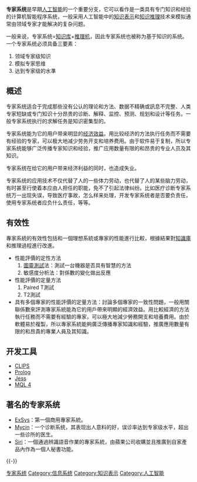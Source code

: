 {{unreferenced|time=2019-09-24T00:44:14+00:00}}
'''专家系统'''是早期[[人工智能|人工智能]]的一个重要分支，它可以看作是一类具有专门知识和经验的计算机智能程序系统，一般采用人工智能中的[[知识表示|知识表示]]和[[知识推理|知识推理]]技术来模拟通常由领域专家才能解决的复杂问题。

一般来说，专家系统=[[知识库|知识库]]+[[推理机|推理机]]，因此专家系统也被称为基于知识的系统。一个专家系统必须具备三要素：
# 领域专家级知识
# 模拟专家思维
# 达到专家级的水準

== 概述 ==
专家系统适合于完成那些没有公认的理论和方法、数据不精确或訊息不完整、人类专家短缺或专门知识十分昂贵的诊断、解释、监控、预测、规划和设计等任务。一般专家系统执行的求解任务是知识密集型的。

专家系统能为它的用户带来明显的[[经济效益|经济效益]]。用比较经济的方法执行任务而不需要有经验的专家，可以极大地减少劳务开支和培养费用。由于软件易于复制，所以专家系统能够广泛传播专家知识和经验，推广应用数量有限的和昂贵的专业人员及其知识。

专家系统在给它的用户带来经济利益的同时，也造成失业。

专家系统的应用技术不仅代替了人的一些体力劳动，也代替了人的某些脑力劳动，有时甚至行使着本应由人担任的职能，免不了引起法律纠纷。比如医疗诊断专家系统万一出现失误，导致医疗事故，怎么样来处理，开发专家系统者是否要负责任，使用专家系统者应负什么责任，等等。

== 有效性 ==
專家系統的有效性包括和一個理想系統或專家的性能進行比較，根據結果對[[知識庫|知識庫]]和推理過程進行改進。
* 性能評價的定性方法
*# [[圖靈測試|圖靈測試]]法：測試一台機器是否具有智慧的方法
*# 敏感度分析法：對係數的變化做出反應
* 性能評價的定量方法
*# Paired T測試
*# T2測試
* 具有多個專家的性能評價的定量方法：討論多個專家的一致性問題，一般用關聯係數來評測專家系統能為它的用戶帶來明顯的經濟效益。用比較經濟的方法執行任務而不需要有經驗的專家，可以極大地減少勞務開支和培養費用。由於軟體易於複製，所以專家系統能夠廣泛傳播專家知識和經驗，推廣應用數量有限的和昂貴的專業人員及其知識。

== 开发工具 ==
* [[CLIPS|CLIPS]]
* [[Prolog|Prolog]]
* [[Jess|Jess]]
* [[MQL_4|MQL 4]]

== 著名的专家系统 ==
* [[ExSys|ExSys]]：第一個商用專家系統。
* [[Mycin|Mycin]]：一个诊断系统，其表现出人意料的好，误诊率达到专家级水平，超出一些诊所的医生。
* [[Siri|Siri]]：一個通過辨識語音作業的專家系統，由蘋果公司收購並且推廣到自家產品內作為一個人秘書功能。

{{-}}
{{Computer Science}}

{{Authority control}}
[[Category:专家系统|]]
[[Category:信息系统|Category:信息系统]]
[[Category:知识表示|Category:知识表示]]
[[Category:人工智能|Category:人工智能]]